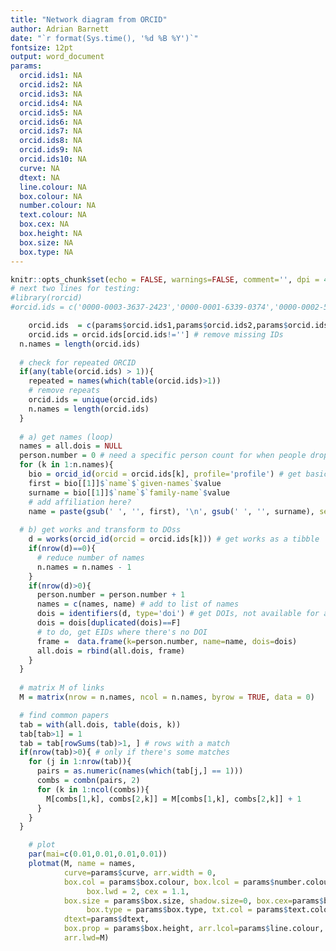 ```yaml
---
title: "Network diagram from ORCID"
author: Adrian Barnett
date: "`r format(Sys.time(), '%d %B %Y')`"
fontsize: 12pt
output: word_document
params:
  orcid.ids1: NA
  orcid.ids2: NA
  orcid.ids3: NA
  orcid.ids4: NA
  orcid.ids5: NA
  orcid.ids6: NA
  orcid.ids7: NA
  orcid.ids8: NA
  orcid.ids9: NA
  orcid.ids10: NA
  curve: NA
  dtext: NA
  line.colour: NA
  box.colour: NA
  number.colour: NA
  text.colour: NA
  box.cex: NA
  box.height: NA
  box.size: NA
  box.type: NA
---
```


```r
knitr::opts_chunk$set(echo = FALSE, warnings=FALSE, comment='', dpi = 400)
# next two lines for testing:
#library(rorcid)
#orcid.ids = c('0000-0003-3637-2423','0000-0001-6339-0374','0000-0002-5559-3267') # me, Nick, Anisa
```

```r
    orcid.ids  = c(params$orcid.ids1,params$orcid.ids2,params$orcid.ids3,params$orcid.ids4,params$orcid.ids5,params$orcid.ids6,params$orcid.ids7,params$orcid.ids8,params$orcid.ids9,params$orcid.ids10)
    orcid.ids = orcid.ids[orcid.ids!=''] # remove missing IDs
  n.names = length(orcid.ids)
  
  # check for repeated ORCID
  if(any(table(orcid.ids) > 1)){
    repeated = names(which(table(orcid.ids)>1))
    # remove repeats
    orcid.ids = unique(orcid.ids)
    n.names = length(orcid.ids)
  }
  
  # a) get names (loop)
  names = all.dois = NULL
  person.number = 0 # need a specific person count for when people drop out
  for (k in 1:n.names){
    bio = orcid_id(orcid = orcid.ids[k], profile='profile') # get basics
    first = bio[[1]]$`name`$`given-names`$value
    surname = bio[[1]]$`name`$`family-name`$value
    # add affiliation here?
    name = paste(gsub(' ', '', first), '\n', gsub(' ', '', surname), sep='')
 
  # b) get works and transform to DOss
    d = works(orcid_id(orcid = orcid.ids[k])) # get works as a tibble
    if(nrow(d)==0){
      # reduce number of names
      n.names = n.names - 1 
    }
    if(nrow(d)>0){
      person.number = person.number + 1
      names = c(names, name) # add to list of names
      dois = identifiers(d, type='doi') # get DOIs, not available for all papers
      dois = dois[duplicated(dois)==F]
      # to do, get EIDs where there's no DOI
      frame =  data.frame(k=person.number, name=name, dois=dois)
      all.dois = rbind(all.dois, frame)
    }
  }
  
  # matrix M of links
  M = matrix(nrow = n.names, ncol = n.names, byrow = TRUE, data = 0)

  # find common papers
  tab = with(all.dois, table(dois, k))
  tab[tab>1] = 1
  tab = tab[rowSums(tab)>1, ] # rows with a match
  if(nrow(tab)>0){ # only if there's some matches
    for (j in 1:nrow(tab)){
      pairs = as.numeric(names(which(tab[j,] == 1)))
      combs = combn(pairs, 2)
      for (k in 1:ncol(combs)){
        M[combs[1,k], combs[2,k]] = M[combs[1,k], combs[2,k]] + 1
      }
    }
  }
```


```r
    # plot
    par(mai=c(0.01,0.01,0.01,0.01))
    plotmat(M, name = names, 
            curve=params$curve, arr.width = 0, 
            box.col = params$box.colour, box.lcol = params$number.colour,
                 box.lwd = 2, cex = 1.1, 
            box.size = params$box.size, shadow.size=0, box.cex=params$box.cex,
                 box.type = params$box.type, txt.col = params$text.colour,
            dtext=params$dtext,
            box.prop = params$box.height, arr.lcol=params$line.colour, 
            arr.lwd=M)
```
